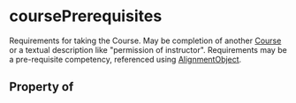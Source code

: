 # coursePrerequisites

Requirements for taking the Course. May be completion of another <a class="localLink" href="/Course">Course</a> or a textual description like "permission of instructor". Requirements may be a pre-requisite competency, referenced using <a class="localLink" href="/AlignmentObject">AlignmentObject</a>.

## Property of



